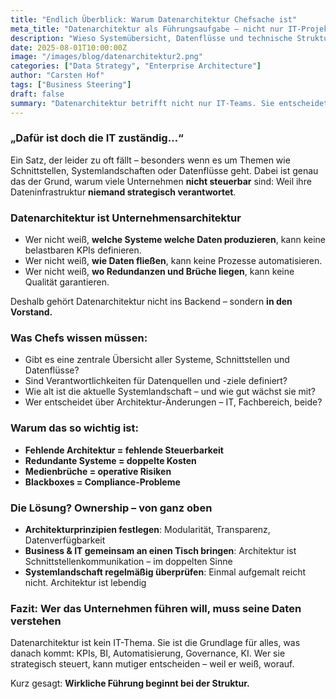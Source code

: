 ```yaml
---
title: "Endlich Überblick: Warum Datenarchitektur Chefsache ist"
meta_title: "Datenarchitektur als Führungsaufgabe – nicht nur IT-Projekt"
description: "Wieso Systemübersicht, Datenflüsse und technische Struktur nicht allein Sache der IT sind – sondern Basis strategischer Unternehmenssteuerung."
date: 2025-08-01T10:00:00Z
image: "/images/blog/datenarchitektur2.png"
categories: ["Data Strategy", "Enterprise Architecture"]
author: "Carsten Hof"
tags: ["Business Steering"]
draft: false
summary: "Datenarchitektur betrifft nicht nur IT-Teams. Sie entscheidet darüber, ob Unternehmen steuerbar, effizient und zukunftsfähig sind – und gehört damit ganz oben auf die Agenda."
---
```


### „Dafür ist doch die IT zuständig…“

Ein Satz, der leider zu oft fällt – besonders wenn es um Themen wie Schnittstellen, Systemlandschaften oder Datenflüsse geht. Dabei ist genau das der Grund, warum viele Unternehmen **nicht steuerbar** sind: Weil ihre Dateninfrastruktur **niemand strategisch verantwortet**.

### Datenarchitektur ist Unternehmensarchitektur

* Wer nicht weiß, **welche Systeme welche Daten produzieren**, kann keine belastbaren KPIs definieren.
* Wer nicht weiß, **wie Daten fließen**, kann keine Prozesse automatisieren.
* Wer nicht weiß, **wo Redundanzen und Brüche liegen**, kann keine Qualität garantieren.

Deshalb gehört Datenarchitektur nicht ins Backend – sondern **in den Vorstand.**

### Was Chefs wissen müssen:

* Gibt es eine zentrale Übersicht aller Systeme, Schnittstellen und Datenflüsse?
* Sind Verantwortlichkeiten für Datenquellen und -ziele definiert?
* Wie alt ist die aktuelle Systemlandschaft – und wie gut wächst sie mit?
* Wer entscheidet über Architektur-Änderungen – IT, Fachbereich, beide?

### Warum das so wichtig ist:

* **Fehlende Architektur = fehlende Steuerbarkeit**
* **Redundante Systeme = doppelte Kosten**
* **Medienbrüche = operative Risiken**
* **Blackboxes = Compliance-Probleme**

### Die Lösung? Ownership – von ganz oben

* **Architekturprinzipien festlegen**: Modularität, Transparenz, Datenverfügbarkeit
* **Business & IT gemeinsam an einen Tisch bringen**: Architektur ist Schnittstellenkommunikation – im doppelten Sinne
* **Systemlandschaft regelmäßig überprüfen**: Einmal aufgemalt reicht nicht. Architektur ist lebendig

### Fazit: Wer das Unternehmen führen will, muss seine Daten verstehen

Datenarchitektur ist kein IT-Thema. Sie ist die Grundlage für alles, was danach kommt: KPIs, BI, Automatisierung, Governance, KI. Wer sie strategisch steuert, kann mutiger entscheiden – weil er weiß, worauf.

Kurz gesagt: **Wirkliche Führung beginnt bei der Struktur.**
